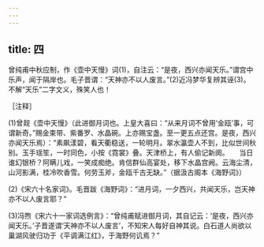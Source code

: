 ```yaml
---
---
---
```

title: 四
---




曾纯甫中秋应制，作《壶中天慢》词(1)，自注云：“是夜，西兴亦闻天乐。”谓宫中乐声，闻于隔岸也。毛子晋谓：“天神亦不以人废言。”(2)近冯梦华复辨其诬(3)。不解“天乐”二字文义，殊笑人也！

［注释］

(1)曾觌《壶中天慢》（此进御月词也。上皇大喜曰：“从来月词不曾用‘金瓯’事，可谓新奇。”赐金束带、紫番罗、水晶碗。上亦赐宝盏。至一更五点还宫。是夜，西兴亦闻天乐焉）：“素飙漾碧，看天衢稳送，一轮明月。翠水瀛壶人不到，比似世间秋别。玉手瑶笙，一时同色，小按《霓裳》叠。天津桥上，有人偷记新阕。　　当日谁幻银桥？阿瞒儿戏，一笑成痴绝。肯信群仙高宴处，移下水晶宫阙。云海尘清，山河影满，桂冷吹香雪。何劳玉斧，金瓯千古无缺。”（据汲古阁本《海野词》）

(2)《宋六十名家词》。毛晋跋《海野词》：“进月词，一夕西兴，共闻天乐，岂天神亦不以人废言耶？”

(3)冯煦《宋六十一家词选例言》：“曾纯甫赋进御月词，其自记云：‘是夜，西兴亦闻天乐。’子晋遂谓‘天神亦不以人废言’，不知宋人每好自神其说。白石道人尚欲以巢湖风驶归功于《平调满江红》，于海野何讥焉？”